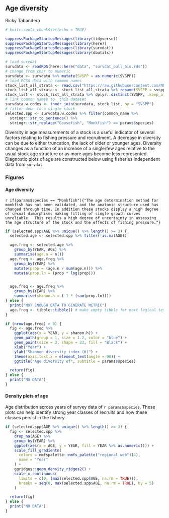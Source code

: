 ## Age diversity

Ricky Tabandera

```r
# knitr::opts_chunk$set(echo = TRUE)

suppressPackageStartupMessages(library(tidyverse))
suppressPackageStartupMessages(library(here))
suppressPackageStartupMessages(library(survdat))
suppressPackageStartupMessages(library(dbutils))
```


```r
# load survdat
survdata <- readRDS(here::here("data", "survdat_pull_bio.rds"))
# change from char to numeric
survdata <- survdata %>% mutate(SVSPP = as.numeric(SVSPP))
# load ECSA data with common names
stock_list_all_strata <- read.csv("https://raw.githubusercontent.com/NOAA-EDAB/ECSA/master/data/stock_list.csv")
stock_list_all_strata <- stock_list_all_strata %>% rename(SVSPP = svspp)
stock_list <- stock_list_all_strata %>% dplyr::distinct(SVSPP, .keep_all = T)
# link common names to  this dataset
survdata.w.codes <- inner_join(survdata, stock_list, by = "SVSPP")
# filter down to a single stock
selected.spp <- survdata.w.codes %>% filter(common_name %>%
  stringr::str_to_sentence() %>%
  stringr::str_replace("Goosefish", "Monkfish") == params$species)
```

Diversity in age measurements of a stock is a useful indicator of several factors relating to fishing pressure and recruitment. A decrease in diversity can be due to either truncation, the lack of older or younger ages. Diversity changes as a function of an increase of a single/few ages relative to the usual stock age structure or as more ages become less represented. Diagnostic plots of age are constructed below using fisheries independent data from `survdat`.

### Figures

#### Age diversity {-}

`r if(params$species == "Monkfish"){"The age determination method for monkfish has not been validated, and the anatomic structure used has changed through time. In addition these stocks display a high degree of sexual dimorphisms making fitting of single growth curves unreliable.  This results a high degree of uncertainty in assessing the age structure of the stock and the effects of fishing pressure."}`

```r

if (selected.spp$AGE %>% unique() %>% length() >= 3) {
  selected.age <- selected.spp %>% filter(!is.na(AGE))

  age.freq <- selected.age %>%
    group_by(YEAR, AGE) %>%
    summarise(age.n = n())
  age.freq <- age.freq %>%
    group_by(YEAR) %>%
    mutate(prop = (age.n / sum(age.n))) %>%
    mutate(prop.ln = (prop * log(prop)))


  age.freq <- age.freq %>%
    group_by(YEAR) %>%
    summarise(shanon.h = (-1 * (sum(prop.ln))))
} else {
  print("NOT ENOUGH DATA TO GENERATE METRIC")
  age.freq <- tibble::tibble() # make empty tibble for next logical test
}

if (nrow(age.freq) > 0) {
  fig <- age.freq %>%
    ggplot(aes(x = YEAR, y = shanon.h)) +
    geom_path(group = 1, size = 1.2, color = "blue") +
    geom_point(size = 3, shape = 23, fill = "Black") +
    xlab("Year") +
    ylab("Shannon diversity index (H)") +
    theme(axis.text.x = element_text(angle = 90)) +
    ggtitle("Age diversity of", subtitle = params$species)

  return(fig)
} else {
  print("NO DATA")
}
```

#### Density plots of age {-}

Age distribution across years of survey data of `r params$species`. These plots can help identify strong year classes of recruits and how these classes persist in the fishery.  

```r

if (selected.spp$AGE %>% unique() %>% length() >= 3) {
  fig <- selected.spp %>%
    drop_na(AGE) %>%
    group_by(YEAR) %>%
    ggplot(aes(x = AGE, y = YEAR, fill = YEAR %>% as.numeric())) +
    scale_fill_gradientn(
      colors = nmfspalette::nmfs_palette("regional web")(4),
      name = "Year"
    ) +
    ggridges::geom_density_ridges2() +
    scale_x_continuous(
      limits = c(0, (max(selected.spp$AGE, na.rm = TRUE))),
      breaks = seq(0, max(selected.spp$AGE, na.rm = TRUE), by = 5)
    )

  return(fig)
} else {
  print("NO DATA")
}
```
